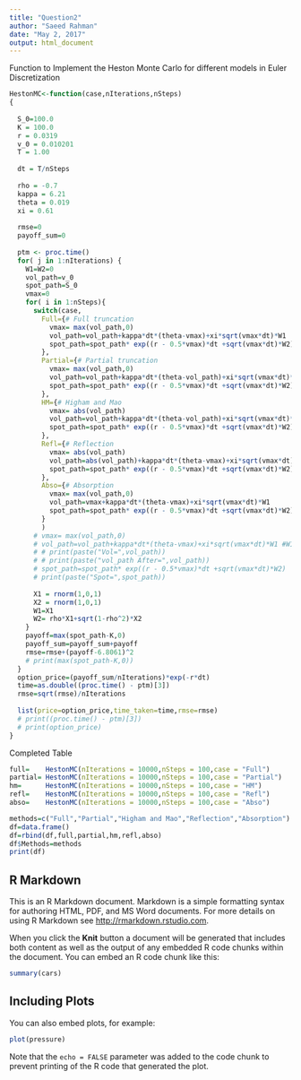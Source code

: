 ```yaml
---
title: "Question2"
author: "Saeed Rahman"
date: "May 2, 2017"
output: html_document
---
```

Function to Implement the Heston Monte Carlo for different models in Euler Discretization
```r
HestonMC<-function(case,nIterations,nSteps)
{
    
  S_0=100.0
  K = 100.0
  r = 0.0319
  v_0 = 0.010201
  T = 1.00
  
  dt = T/nSteps
  
  rho = -0.7
  kappa = 6.21
  theta = 0.019
  xi = 0.61
  
  rmse=0
  payoff_sum=0
  
  ptm <- proc.time()
  for( j in 1:nIterations) {
    W1=W2=0
    vol_path=v_0
    spot_path=S_0
    vmax=0
    for( i in 1:nSteps){
      switch(case,
        Full={# Full truncation
          vmax= max(vol_path,0)
          vol_path=vol_path+kappa*dt*(theta-vmax)+xi*sqrt(vmax*dt)*W1
          spot_path=spot_path* exp((r - 0.5*vmax)*dt +sqrt(vmax*dt)*W2)
        },
        Partial={# Partial truncation
          vmax= max(vol_path,0)
          vol_path=vol_path+kappa*dt*(theta-vol_path)+xi*sqrt(vmax*dt)*W1
          spot_path=spot_path* exp((r - 0.5*vmax)*dt +sqrt(vmax*dt)*W2)
        },
        HM={# Higham and Mao
          vmax= abs(vol_path)
          vol_path=vol_path+kappa*dt*(theta-vol_path)+xi*sqrt(vmax*dt)*W1
          spot_path=spot_path* exp((r - 0.5*vmax)*dt +sqrt(vmax*dt)*W2)
        },
        Refl={# Reflection
          vmax= abs(vol_path)
          vol_path=abs(vol_path)+kappa*dt*(theta-vmax)+xi*sqrt(vmax*dt)*W1
          spot_path=spot_path* exp((r - 0.5*vmax)*dt +sqrt(vmax*dt)*W2)
        },
        Abso={# Absorption
          vmax= max(vol_path,0)
          vol_path=vmax+kappa*dt*(theta-vmax)+xi*sqrt(vmax*dt)*W1
          spot_path=spot_path* exp((r - 0.5*vmax)*dt +sqrt(vmax*dt)*W2)
        }
        )
      # vmax= max(vol_path,0)
      # vol_path=vol_path+kappa*dt*(theta-vmax)+xi*sqrt(vmax*dt)*W1 #W1[i-1]
      # # print(paste("Vol=",vol_path))
      # # print(paste("vol_path After=",vol_path))
      # spot_path=spot_path* exp((r - 0.5*vmax)*dt +sqrt(vmax*dt)*W2)
      # print(paste("Spot=",spot_path))
      
      X1 = rnorm(1,0,1) 
      X2 = rnorm(1,0,1) 
      W1=X1
      W2= rho*X1+sqrt(1-rho^2)*X2
    }
    payoff=max(spot_path-K,0)
    payoff_sum=payoff_sum+payoff
    rmse=rmse+(payoff-6.8061)^2
    # print(max(spot_path-K,0))
  }
  option_price=(payoff_sum/nIterations)*exp(-r*dt)
  time=as.double((proc.time() - ptm)[3])
  rmse=sqrt(rmse)/nIterations
  
  list(price=option_price,time_taken=time,rmse=rmse)
  # print((proc.time() - ptm)[3])
  # print(option_price)
}
```
Completed Table
```r
full=    HestonMC(nIterations = 10000,nSteps = 100,case = "Full")
partial= HestonMC(nIterations = 10000,nSteps = 100,case = "Partial")
hm=      HestonMC(nIterations = 10000,nSteps = 100,case = "HM")
refl=    HestonMC(nIterations = 10000,nSteps = 100,case = "Refl")
abso=    HestonMC(nIterations = 10000,nSteps = 100,case = "Abso")

methods=c("Full","Partial","Higham and Mao","Reflection","Absorption")
df=data.frame()
df=rbind(df,full,partial,hm,refl,abso)
df$Methods=methods
print(df)

```

## R Markdown

This is an R Markdown document. Markdown is a simple formatting syntax for authoring HTML, PDF, and MS Word documents. For more details on using R Markdown see <http://rmarkdown.rstudio.com>.

When you click the **Knit** button a document will be generated that includes both content as well as the output of any embedded R code chunks within the document. You can embed an R code chunk like this:

```r
summary(cars)
```

## Including Plots

You can also embed plots, for example:

```r
plot(pressure)
```

Note that the `echo = FALSE` parameter was added to the code chunk to prevent printing of the R code that generated the plot.
